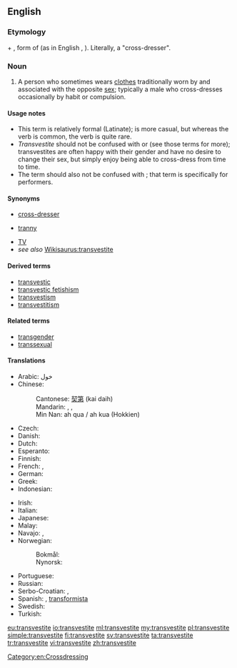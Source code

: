 ==English==
{{wikipedia}}

===Etymology===
{{etyl|la|en}} {{term|trans-|lang=la}} + {{term|vestite|lang=la}}, form of {{term|vestiō||I clothe, I dress|lang=la}} (as in English {{term|vestment|lang=en}}, {{term|vest|lang=en}}). Literally, a "cross-dresser".

===Noun===
{{en-noun}}

# A person who sometimes wears [[clothes]] traditionally worn by and associated with the opposite [[sex]]; typically a male who cross-dresses occasionally by habit or compulsion.

====Usage notes====
* This term is relatively formal (Latinate); {{term|cross-dresser|lang=en}} is more casual, but whereas the verb {{term|cross-dress|lang=en}} is common, the verb {{term|transvest|lang=en}} is quite rare.
* ''Transvestite'' should not be confused with {{m|en|transgender}} or {{m|en|transsexual}} (see those terms for more); transvestites are often happy with their gender and have no desire to change their sex, but simply enjoy being able to cross-dress from time to time.
* The term should also not be confused with {{term|drag queen||male who wears women’s clothing for public performance}}; that term is specifically for performers.

====Synonyms====
* [[cross-dresser]]
* {{qualifier|pejorative}} [[tranny]]
* [[TV]]
* ''see also'' [[Wikisaurus:transvestite]]

====Derived terms====
* [[transvestic]]
* [[transvestic fetishism]]
* [[transvestism]]
* [[transvestitism]]

====Related terms====
* [[transgender]]
* [[transsexual]]

====Translations====
{{trans-top-also|cross-dresser|cross-dresser}}
* Arabic: خول
* Chinese:
*: Cantonese: [[契第]] (kai daih)
*: Mandarin: {{t|cmn|易裝癖|sc=Hani}}, {{t|cmn|易装癖|tr=yìzhūangpì|sc=Hani}}, {{t+|cmn|人妖|tr=rényāo|sc=Hani}}
*: Min Nan: ah qua / ah kua (Hokkien)
* Czech: {{t|cs|transvestita|m}}
* Danish: {{t|da|transvestit|c}}
* Dutch: {{t+|nl|travestiet}}
* Esperanto: {{t|eo|transvestulo}}
* Finnish: {{t+|fi|transvestiitti}}
* French: {{t+|fr|travesti}}, {{t+|fr|travelo|m}}
* German: {{t+|de|Transvestit}}
* Greek: {{t+|el|τραβεστί|n}}
* Indonesian: {{t+|id|banci}}
{{trans-mid}}
* Irish: {{t|ga|trasfheisteoir|m}}
* Italian: {{t+|it|travestito}}
* Japanese: {{t|ja|異性装者|tr=いせいそうしゃ, iseisōsha}}
* Malay: {{t|ms|mak nyah}}
* Navajo: {{t|nv|háádadiitʼįįhígíí}}, {{t|nv|łaʼinidílnééh}}
* Norwegian:
*: Bokmål: {{t|no|transvestitt|m}}
*: Nynorsk: {{t|nn|transvestitt|m}}
* Portuguese: {{t+|pt|travesti|m|f}}
* Russian: {{t+|ru|трансвести́т|m}}
* Serbo-Croatian: {{t|sh|трансвестит|m|sc=Cyrl}}, {{t|sh|transvestit|m}}
* Spanish: {{t|es|travesti}}, [[transformista]] {{qualifier|Venezuela}}
* Swedish: {{t+|sv|transvestit|c}}
* Turkish: {{t+|tr|travesti}}
{{trans-bottom}}

[[Category:en:Crossdressing]]

[[eu:transvestite]]
[[io:transvestite]]
[[ml:transvestite]]
[[my:transvestite]]
[[pl:transvestite]]
[[simple:transvestite]]
[[fi:transvestite]]
[[sv:transvestite]]
[[ta:transvestite]]
[[tr:transvestite]]
[[vi:transvestite]]
[[zh:transvestite]]